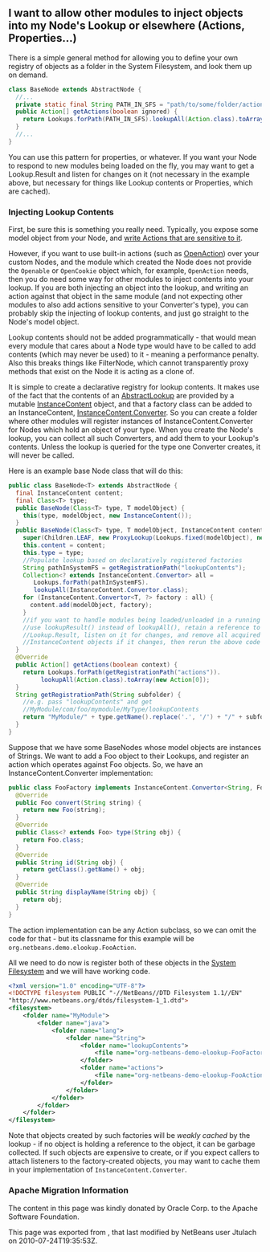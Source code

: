 <!--

    Licensed to the Apache Software Foundation (ASF) under one
    or more contributor license agreements.  See the NOTICE file
    distributed with this work for additional information
    regarding copyright ownership.  The ASF licenses this file
    to you under the Apache License, Version 2.0 (the
    "License"); you may not use this file except in compliance
    with the License.  You may obtain a copy of the License at

      http://www.apache.org/licenses/LICENSE-2.0

    Unless required by applicable law or agreed to in writing,
    software distributed under the License is distributed on an
    "AS IS" BASIS, WITHOUT WARRANTIES OR CONDITIONS OF ANY
    KIND, either express or implied.  See the License for the
    specific language governing permissions and limitations
    under the License.

-->
==I want to allow other modules to inject objects into my Node's Lookup or elsewhere (Actions, Properties...)==

There is a simple general method for allowing you to define your own registry of objects as a folder in the System Filesystem, and look them up on demand.  

<source lang="java">
class BaseNode extends AbstractNode {
  //...
  private static final String PATH_IN_SFS = "path/to/some/folder/actions";
  public Action[] getActions(boolean ignored) {
    return Lookups.forPath(PATH_IN_SFS).lookupAll(Action.class).toArray(new Action[0]);
  }
  //...
}</source>

You can use this pattern for properties, or whatever.  If you want your Node to respond to new modules being loaded on the fly, you may want to get a Lookup.Result and listen for changes on it (not necessary in the example above, but necessary for things like Lookup contents or Properties, which are cached).

===Injecting Lookup Contents===
First, be sure this is something you really need.  Typically, you expose some model object from your Node, and [http://wiki.netbeans.org/DevFaqActionContextSensitive write Actions that are sensitive to it].

However, if you want to use built-in actions (such as [http://bits.netbeans.org/dev/javadoc/org-openide-actions/org/openide/actions/OpenAction.html OpenAction]) over your custom Nodes, and the module which created the Node does not provide the <code>Openable</code> or <code>OpenCookie</code> object which, for example, <code>OpenAction</code> needs, then you do need some way for other modules to inject contents into your lookup.  If you are both injecting an object into the lookup, and writing an action against that object in the same module (and not expecting other modules to also add actions sensitive to your Converter's type), you can probably skip the injecting of lookup contents, and just go straight to the Node's model object.

Lookup contents should not be added programmatically - that would mean every module that cares about a Node type would have to be called to add contents (which may never be used) to it - meaning a performance penalty.  Also this breaks things like FilterNode, which cannot transparently proxy methods that exist on the Node it is acting as a clone of.

It is simple to create a declarative registry for lookup contents.  It makes use of the fact that the contents of an [http://bits.netbeans.org/dev/javadoc/org-openide-util-lookup/org/openide/util/lookup/AbstractLookup.html AbstractLookup] are provided by a mutable [http://bits.netbeans.org/dev/javadoc/org-openide-util-lookup/org/openide/util/lookup/InstanceContent.html InstanceContent] object, and that a factory class can be added to an InstanceContent, [http://bits.netbeans.org/dev/javadoc/org-openide-util-lookup/org/openide/util/lookup/InstanceContent.Convertor.html InstanceContent.Converter].  So you can create a folder where other modules will register instances of InstanceContent.Converter for Nodes which hold an object of your type.  When you create the Node's lookup, you can collect all such Converters, and add them to your Lookup's contents.  Unless the lookup is queried for the type one Converter creates, it will never be called.

Here is an example base Node class that will do this:
<source lang="java">
public class BaseNode<T> extends AbstractNode {
  final InstanceContent content;
  final Class<T> type;
  public BaseNode(Class<T> type, T modelObject) {
    this(type, modelObject, new InstanceContent());
  }
  public BaseNode(Class<T> type, T modelObject, InstanceContent content){
    super(Children.LEAF, new ProxyLookup(Lookups.fixed(modelObject), new AbstractLookup(content)));
    this.content = content;
    this.type = type;
    //Populate lookup based on declaratively registered factories
    String pathInSystemFS = getRegistrationPath("lookupContents");
    Collection<? extends InstanceContent.Convertor> all = 
       Lookups.forPath(pathInSystemFS).
       lookupAll(InstanceContent.Convertor.class);
    for (InstanceContent.Convertor<T, ?> factory : all) {
      content.add(modelObject, factory);
    }
    //if you want to handle modules being loaded/unloaded in a running app,
    //use lookupResult() instead of lookupAll(), retain a reference to the
    //Lookup.Result, listen on it for changes, and remove all acquired
    //InstanceContent objects if it changes, then rerun the above code
  }
  @Override
  public Action[] getActions(boolean context) {
    return Lookups.forPath(getRegistrationPath("actions")).
         lookupAll(Action.class).toArray(new Action[0]);
  }
  String getRegistrationPath(String subfolder) {
    //e.g. pass "lookupContents" and get 
    //MyModule/com/foo/mymodule/MyType/lookupContents
    return "MyModule/" + type.getName().replace('.', '/') + "/" + subfolder;
  }
}</source>

Suppose that we have some BaseNodes whose model objects are instances of Strings.  We want to add a Foo object to their Lookups, and register an action which operates against Foo objects.  So, we have an InstanceContent.Converter implementation:
<source lang="java">
public class FooFactory implements InstanceContent.Convertor<String, Foo> {
  @Override
  public Foo convert(String string) {
    return new Foo(string);
  }
  @Override
  public Class<? extends Foo> type(String obj) {
    return Foo.class;
  }
  @Override
  public String id(String obj) {
    return getClass().getName() + obj;
  }
  @Override
  public String displayName(String obj) {
    return obj;
  }
}
</source>

The action implementation can be any Action subclass, so we can omit the code for that - but its classname for this example will be <code>org.netbeans.demo.elookup.FooAction</code>.

All we need to do now is register both of these objects in the [http://wiki.netbeans.org/DevFaqSystemFilesystem System Filesystem] and we will have working code.

<source lang="xml">
<?xml version="1.0" encoding="UTF-8"?>
<!DOCTYPE filesystem PUBLIC "-//NetBeans//DTD Filesystem 1.1//EN" 
"http://www.netbeans.org/dtds/filesystem-1_1.dtd">
<filesystem>
    <folder name="MyModule">
        <folder name="java">
            <folder name="lang">
                <folder name="String">
                    <folder name="lookupContents">
                        <file name="org-netbeans-demo-elookup-FooFactory.instance"/>
                    </folder>
                    <folder name="actions">
                        <file name="org-netbeans-demo-elookup-FooAction.instance"/>
                    </folder>
                </folder>
            </folder>
        </folder>
    </folder>
</filesystem>
</source>

Note that objects created by such factories will be ''weakly cached'' by the lookup - if no object is holding a reference to the object, it can be garbage collected.  If such objects are expensive to create, or if you expect callers to attach listeners to the factory-created objects, you may want to cache them in your implementation of <code>InstanceContent.Converter</code>.

===Apache Migration Information===

The content in this page was kindly donated by Oracle Corp. to the
Apache Software Foundation.

This page was exported from , 
that last modified by NetBeans user Jtulach 
on 2010-07-24T19:35:53Z.

